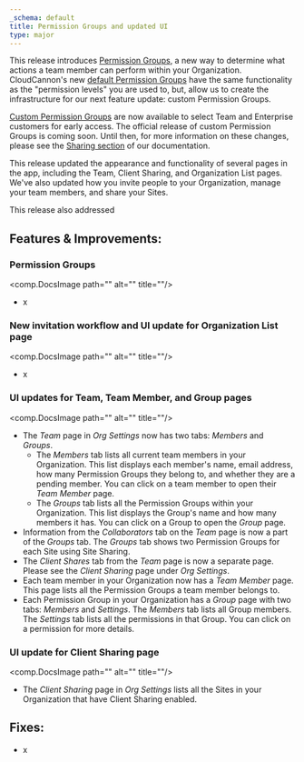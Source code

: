 ```yaml
---
_schema: default
title: Permission Groups and updated UI
type: major
---
```

This release introduces [Permission Groups](/documentation/articles/what-are-permission-groups/), a new way to determine what actions a team member can perform within your Organization. CloudCannon's new [default Permission Groups](/documentation/articles/what-are-default-permission-groups/) have the same functionality as the "permission levels" you are used to, but, allow us to create the infrastructure for our next feature update: custom Permission Groups.

[Custom Permission Groups](/documentation/articles/what-are-custom-permission-groups/) are now available to select Team and Enterprise customers for early access. The official release of custom Permission Groups is coming soon. Until then, for more information on these changes, please see the [Sharing section](/documentation/articles/introduction-to-sharing/) of our documentation.

This release updated the appearance and functionality of several pages in the app, including the Team, Client Sharing, and Organization List pages. We've also updated how you invite people to your Organization, manage your team members, and share your Sites.

This release also addressed

## Features & Improvements:

### Permission Groups

<comp.DocsImage path="" alt="" title=""/>

* x

### New invitation workflow and UI update for Organization List page

<comp.DocsImage path="" alt="" title=""/>

* x

### UI updates for Team, Team Member, and Group pages

<comp.DocsImage path="" alt="" title=""/>

* The *Team* page in *Org Settings* now has two tabs: *Members* and *Groups*.
  * The *Members* tab lists all current team members in your Organization. This list displays each member's name, email address, how many Permission Groups they belong to, and whether they are a pending member. You can click on a team member to open their *Team Member* page.
  * The *Groups* tab lists all the Permission Groups within your Organization. This list displays the Group's name and how many members it has. You can click on a Group to open the *Group* page.
* Information from the *Collaborators* tab on the *Team* page is now a part of the *Groups* tab. The *Groups* tab shows two Permission Groups for each Site using Site Sharing.
* The *Client Shares* tab from the *Team* page is now a separate page. Please see the *Client Sharing* page under *Org Settings*.
* Each team member in your Organization now has a *Team Member* page. This page lists all the Permission Groups a team member belongs to.
* Each Permission Group in your Organization has a *Group* page with two tabs: *Members* and *Settings*. The *Members* tab lists all Group members. The *Settings* tab lists all the permissions in that Group. You can click on a permission for more details.

### UI update for Client Sharing page

<comp.DocsImage path="" alt="" title=""/>

* The *Client Sharing* page in *Org Settings* lists all the Sites in your Organization that have Client Sharing enabled.

## Fixes:

* x
